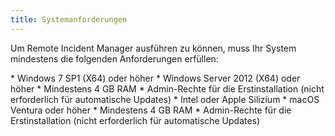 ```yaml
---
title: Systemanforderungen
---
```



Um Remote Incident Manager ausführen zu können, muss Ihr System mindestens die folgenden Anforderungen erfüllen:

<Windows>
  * Windows 7 SP1 (X64) oder höher
  * Windows Server 2012 (X64) oder höher
  * Mindestens 4 GB RAM
  * Admin-Rechte für die Erstinstallation (nicht erforderlich für automatische Updates)
</Windows>

<MacOS>
  * Intel oder Apple Silizium
  * macOS Ventura oder höher
  * Mindestens 4 GB RAM
  * Admin-Rechte für die Erstinstallation (nicht erforderlich für automatische Updates)
</MacOS>
